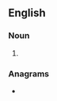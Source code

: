 ==English==

===Noun===
{{en-noun}}

# {{alternative spelling of|maslin|lang=en}}

===Anagrams===
* {{anagrams|en|Namlish}}